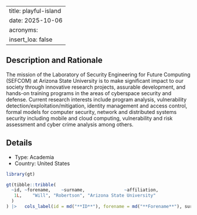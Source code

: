 
---
title: playful-island
date: 2025-10-06
acronyms:
  insert_loa: false
---

## Description and Rationale

The mission of the Laboratory of Security Engineering for Future Computing (SEFCOM) at Arizona State University is to make significant impact to our society through innovative research projects, assurable development, and hands-on training programs in the areas of cyberspace security and defense. Current research interests include program analysis, vulnerability detection/exploitation/mitigation, identity management and access control, formal models for computer security, network and distributed systems security including mobile and cloud computing, vulnerability and risk assessment and cyber crime analysis among others.

## Details

* Type: Academia
* Country: United States

```r
library(gt)

gt(tibble::tribble(
  ~id, ~forename,    ~surname,               ~affiliation,
   1L,    "Will", "Robertson", "Arizona State University"
  )
) |>   cols_label(id = md("**ID**"), forename = md("**Forename**"), surname ~ md("**Surname**"), affiliation ~ md("**Affiliation**"))
```
